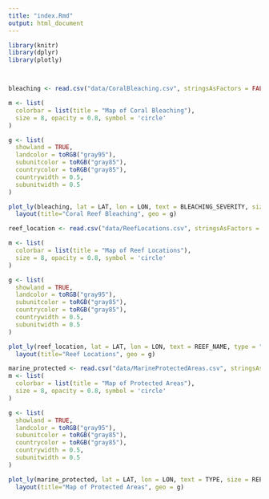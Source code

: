 ```yaml
---
title: "index.Rmd"
output: html_document
---
```


```r
library(knitr)
library(dplyr)
library(plotly)



bleaching <- read.csv("data/CoralBleaching.csv", stringsAsFactors = FALSE)

m <- list(
  colorbar = list(title = "Map of Coral Bleaching"),
  size = 8, opacity = 0.8, symbol = 'circle'
)

g <- list(
  showland = TRUE,
  landcolor = toRGB("gray95"),
  subunitcolor = toRGB("gray85"),
  countrycolor = toRGB("gray85"),
  countrywidth = 0.5,
  subunitwidth = 0.5
)

plot_ly(bleaching, lat = LAT, lon = LON, text = BLEACHING_SEVERITY, size = SEVERITY_CODE, color = SEVERITY_CODE, type = "scattergeo",  mode = "markers",  opacity = 0.8) %>% 
  layout(title="Coral Reef Bleaching", geo = g)
```

```r
reef_location <- read.csv("data/ReefLocations.csv", stringsAsFactors = FALSE)

m <- list(
  colorbar = list(title = "Map of Reef Locations"),
  size = 8, opacity = 0.8, symbol = 'circle'
)

g <- list(
  showland = TRUE,
  landcolor = toRGB("gray95"),
  subunitcolor = toRGB("gray85"),
  countrycolor = toRGB("gray85"),
  countrywidth = 0.5,
  subunitwidth = 0.5
)

plot_ly(reef_location, lat = LAT, lon = LON, text = REEF_NAME, type = "scattergeo",  mode = "markers",  opacity = 0.8) %>% 
  layout(title="Reef Locations", geo = g)
```


```r
marine_protected <- read.csv("data/MarineProtectedAreas.csv", stringsAsFactors = FALSE)
m <- list(
  colorbar = list(title = "Map of Protected Areas"),
  size = 8, opacity = 0.8, symbol = 'circle'
)

g <- list(
  showland = TRUE,
  landcolor = toRGB("gray95"),
  subunitcolor = toRGB("gray85"),
  countrycolor = toRGB("gray85"),
  countrywidth = 0.5,
  subunitwidth = 0.5
)

plot_ly(marine_protected, lat = LAT, lon = LON, text = TYPE, size = REEF_AREA_SIZE,color = TYPE, type = "scattergeo",  mode = "markers",  opacity = 0.8) %>% 
  layout(title="Map of Protected Areas", geo = g)
```

